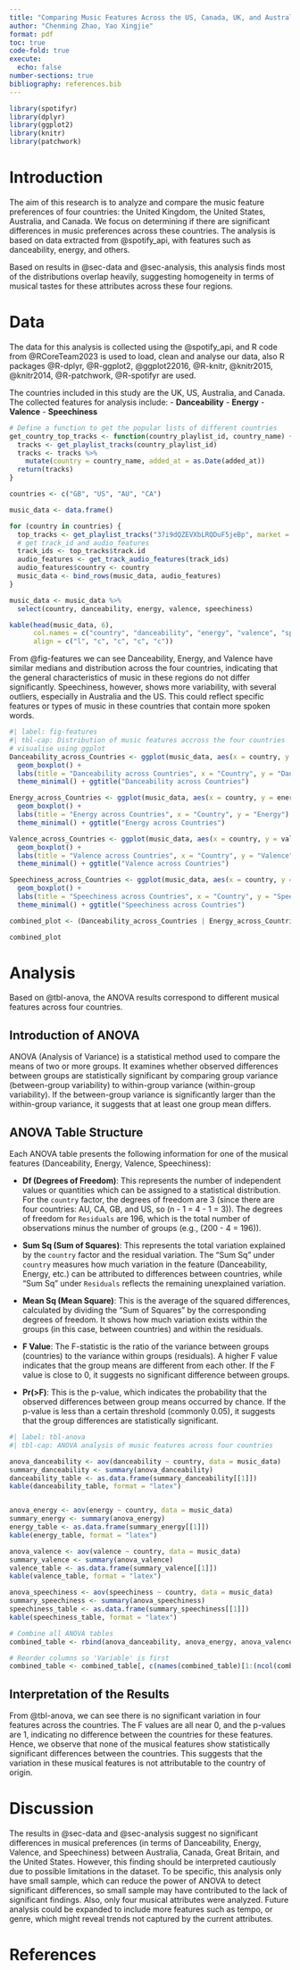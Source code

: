 ```yaml
---
title: "Comparing Music Features Across the US, Canada, UK, and Australia"
author: "Chenming Zhao, Yao Xingjie"
format: pdf
toc: true
code-fold: true
execute:
  echo: false
number-sections: true
bibliography: references.bib
---
```

```r
library(spotifyr)
library(dplyr)
library(ggplot2)
library(knitr)
library(patchwork)
```

# Introduction

The aim of this research is to analyze and compare the music feature preferences of four countries: the United Kingdom, the United States, Australia, and Canada. We focus on determining if there are significant differences in music preferences across these countries. The analysis is based on data extracted from @spotify_api, with features such as danceability, energy, and others.

Based on results in @sec-data and @sec-analysis, this analysis finds most of the distributions overlap heavily, suggesting homogeneity in terms of musical tastes for these attributes across these four regions.

# Data {#sec-data}
The data for this analysis is collected using the @spotify_api, and R code from @RCoreTeam2023 is used to load, clean and analyse our data, also R packages @R-dplyr, @R-ggplot2, @ggplot22016, @R-knitr, @knitr2015, @knitr2014, @R-patchwork, @R-spotifyr are used. 

The countries included in this study are the UK, US, Australia, and Canada. The collected features for analysis include:
- **Danceability**
- **Energy**
- **Valence**
- **Speechiness**

```r
# Define a function to get the popular lists of different countries
get_country_top_tracks <- function(country_playlist_id, country_name) {
  tracks <- get_playlist_tracks(country_playlist_id)
  tracks <- tracks %>%
    mutate(country = country_name, added_at = as.Date(added_at))
  return(tracks)
}
```

```r
countries <- c("GB", "US", "AU", "CA")

music_data <- data.frame()

for (country in countries) {
  top_tracks <- get_playlist_tracks("37i9dQZEVXbLRQDuF5jeBp", market = country)
  # get track_id and audio_features
  track_ids <- top_tracks$track.id
  audio_features <- get_track_audio_features(track_ids)
  audio_features$country <- country
  music_data <- bind_rows(music_data, audio_features)
}
```

```r
music_data <- music_data %>%
  select(country, danceability, energy, valence, speechiness)

kable(head(music_data, 6), 
      col.names = c("country", "danceability", "energy", "valence", "speechiness"), 
      align = c("l", "c", "c", "c", "c"))
```
From @fig-features we can see Danceability, Energy, and Valence have similar medians and distribution across the four countries, indicating that the general characteristics of music in these regions do not differ significantly.
Speechiness, however, shows more variability, with several outliers, especially in Australia and the US. This could reflect specific features or types of music in these countries that contain more spoken words.
```r
#| label: fig-features
#| tbl-cap: Distribution of music features accross the four countries
# visualise using ggplot
Danceability_across_Countries <- ggplot(music_data, aes(x = country, y = danceability, fill = country)) +
  geom_boxplot() +
  labs(title = "Danceability across Countries", x = "Country", y = "Danceability") +
  theme_minimal() + ggtitle("Danceability across Countries")

Energy_across_Countries <- ggplot(music_data, aes(x = country, y = energy, fill = country)) +
  geom_boxplot() +
  labs(title = "Energy across Countries", x = "Country", y = "Energy") +
  theme_minimal() + ggtitle("Energy across Countries")

Valence_across_Countries <- ggplot(music_data, aes(x = country, y = valence, fill = country)) +
  geom_boxplot() +
  labs(title = "Valence across Countries", x = "Country", y = "Valence") +
  theme_minimal() + ggtitle("Valence across Countries")

Speechiness_across_Countries <- ggplot(music_data, aes(x = country, y = speechiness, fill = country)) +
  geom_boxplot() +
  labs(title = "Speechiness across Countries", x = "Country", y = "Speechiness") +
  theme_minimal() + ggtitle("Speechiness across Countries")

combined_plot <- (Danceability_across_Countries | Energy_across_Countries) / (Valence_across_Countries | Speechiness_across_Countries) 

combined_plot
```

# Analysis {#sec-analysis}
Based on @tbl-anova, the ANOVA results correspond to different musical features across four countries.

## Introduction of ANOVA
ANOVA (Analysis of Variance) is a statistical method used to compare the means of two or more groups.  It examines whether observed differences between groups are statistically significant by comparing group variance (between-group variability) to within-group variance (within-group variability).  If the between-group variance is significantly larger than the within-group variance, it suggests that at least one group mean differs.

## ANOVA Table Structure
Each ANOVA table presents the following information for one of the musical features (Danceability, Energy, Valence, Speechiness):

- **Df (Degrees of Freedom)**: This represents the number of independent values or quantities which can be assigned to a statistical distribution. For the `country` factor, the degrees of freedom are 3 (since there are four countries: AU, CA, GB, and US, so \(n - 1 = 4 - 1 = 3\)). The degrees of freedom for `Residuals` are 196, which is the total number of observations minus the number of groups (e.g., \(200 - 4 = 196\)).

- **Sum Sq (Sum of Squares)**: This represents the total variation explained by the `country` factor and the residual variation. The "Sum Sq" under `country` measures how much variation in the feature (Danceability, Energy, etc.) can be attributed to differences between countries, while "Sum Sq" under `Residuals` reflects the remaining unexplained variation.

- **Mean Sq (Mean Square)**: This is the average of the squared differences, calculated by dividing the "Sum of Squares" by the corresponding degrees of freedom. It shows how much variation exists within the groups (in this case, between countries) and within the residuals.

- **F Value**: The F-statistic is the ratio of the variance between groups (countries) to the variance within groups (residuals). A higher F value indicates that the group means are different from each other. If the F value is close to 0, it suggests no significant difference between groups.

- **Pr(>F)**: This is the p-value, which indicates the probability that the observed differences between group means occurred by chance. If the p-value is less than a certain threshold (commonly 0.05), it suggests that the group differences are statistically significant.
```r
#| label: tbl-anova
#| tbl-cap: ANOVA analysis of music features across four countries

anova_danceability <- aov(danceability ~ country, data = music_data)
summary_danceability <- summary(anova_danceability)
danceability_table <- as.data.frame(summary_danceability[[1]])
kable(danceability_table, format = "latex")


anova_energy <- aov(energy ~ country, data = music_data)
summary_energy <- summary(anova_energy)
energy_table <- as.data.frame(summary_energy[[1]])
kable(energy_table, format = "latex")

anova_valence <- aov(valence ~ country, data = music_data)
summary_valence <- summary(anova_valence)
valence_table <- as.data.frame(summary_valence[[1]])
kable(valence_table, format = "latex")

anova_speechiness <- aov(speechiness ~ country, data = music_data)
summary_speechiness <- summary(anova_speechiness)
speechiness_table <- as.data.frame(summary_speechiness[[1]])
kable(speechiness_table, format = "latex")

# Combine all ANOVA tables
combined_table <- rbind(anova_danceability, anova_energy, anova_valence, anova_speechiness)

# Reorder columns so 'Variable' is first
combined_table <- combined_table[, c(names(combined_table)[1:(ncol(combined_table)-1)])]

```
## Interpretation of the Results

From @tbl-anova, we can see there is no significant variation in four features across the countries. The F values are all near 0, and the p-values are 1, indicating no difference between the countries for these features. Hence, we observe that none of the musical features show statistically significant differences between the countries. This suggests that the variation in these musical features is not attributable to the country of origin.

# Discussion
The results in @sec-data and @sec-analysis suggest no significant differences in musical preferences (in terms of Danceability, Energy, Valence, and Speechiness) between Australia, Canada, Great Britain, and the United States. However, this finding should be interpreted cautiously due to possible limitations in the dataset. To be specific, this analysis only have small sample, which can reduce the power of ANOVA to detect significant differences, so small sample may have contributed to the lack of significant findings. Also, only four musical attributes were analyzed. Future analysis could be expanded to include more features such as tempo, or genre, which might reveal trends not captured by the current attributes.

\newpage
# References